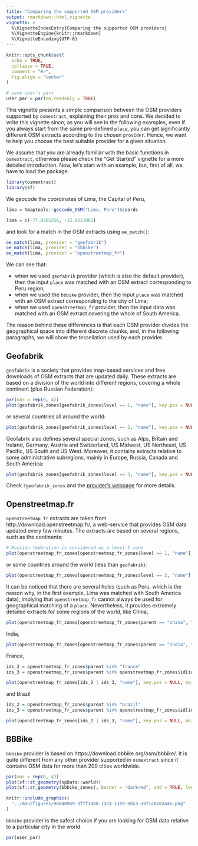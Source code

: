 ---
title: "Comparing the supported OSM providers"
output: rmarkdown::html_vignette
vignette: >
  %\VignetteIndexEntry{Comparing the supported OSM providers}
  %\VignetteEngine{knitr::rmarkdown}
  %\VignetteEncoding{UTF-8}
---

```{r setup, include=FALSE}
knitr::opts_chunk$set(
  echo = TRUE,
  collapse = TRUE,
  comment = "#>", 
  fig.align = "center"
)

# save user's pars
user_par = par(no.readonly = TRUE)
```

This vignette presents a simple comparison between the OSM providers supported by `osmextract`, explaining their pros and cons. 
We decided to write this vignette since, as you will see in the following examples, even if you always start from the same pre-defined `place`, you can get significantly different OSM extracts according to the chosen `provider`. 
Hence, we want to help you choose the best suitable provider for a given situation. 

We assume that you are already familiar with the basic functions in `osmextract`, otherwise please check the "Get Started" vignette for a more detailed introduction. 
Now, let's start with an example, but, first of all, we have to load the package: 

```{r}
library(osmextract)
library(sf)
```

We geocode the coordinates of Lima, the Capital of Peru, 

```{r, eval = FALSE}
lima = tmaptools::geocode_OSM("Lima, Peru")$coords
```

```{r, echo = FALSE}
lima = c(-77.0365256, -12.0621065)
```

and look for a match in the OSM extracts using `oe_match()`: 

```{r, warning = FALSE, message = FALSE}
oe_match(lima, provider = "geofabrik")
oe_match(lima, provider = "bbbike")
oe_match(lima, provider = "openstreetmap_fr")
```

We can see that: 

* when we used `geofabrik` provider (which is also the default provider), then the input `place` was matched with an OSM extract corresponding to Peru region; 
* when we used the `bbbike` provider, then the input `place` was matched with an OSM extract corresponding to the city of Lima; 
* when we used `openstreetmap_fr` provider, then the input data was matched with an OSM extract covering the whole of South America. 

The reason behind these differences is that each OSM provider divides the geographical space into different discrete chunks, and, in the following paragraphs, we will show the tessellation used by each provider. 

## Geofabrik

`geofabrik` is a society that provides map-based services and free downloads of OSM extracts that are updated daily. 
These extracts are based on a division of the world into different regions, covering a whole continent (plus Russian Federation): 

```{r}
par(mar = rep(0, 4))
plot(geofabrik_zones[geofabrik_zones$level == 1, "name"], key.pos = NULL, main = NULL)
```

or several countries all around the world: 

```{r}
plot(geofabrik_zones[geofabrik_zones$level == 2, "name"], key.pos = NULL, main = NULL)
```

Geofabrik also defines several special zones, such as Alps, Britain and Ireland, Germany, Austria and Switzerland, US Midwest, US Northeast, US Pacific, US South and US West. 
Moreover, it contains extracts relative to some administrative subregions, mainly in Europe, Russia, Canada and South America: 

```{r}
plot(geofabrik_zones[geofabrik_zones$level == 3, "name"], key.pos = NULL, main = NULL)
```

Check `?geofabrik_zones` and the [provider's webpage](http://download.geofabrik.de/) for more details. 

## Openstreetmap.fr

`openstreetmap_fr` extracts are taken from http://download.openstreetmap.fr/, a web-service that provides OSM data updated every few minutes. 
The extracts are based on several regions, such as the continents: 

```{r}
# Russian federation is considered as a level 1 zone
plot(openstreetmap_fr_zones[openstreetmap_fr_zones$level == 1, "name"], key.pos = NULL, main = NULL)
```

or some countries around the world (less than `geofabrik`): 

```{r}
plot(openstreetmap_fr_zones[openstreetmap_fr_zones$level == 2, "name"], key.pos = NULL, main = NULL)
```

It can be noticed that there are several holes (such as Peru, which is the reason why, in the first example, Lima was matched with South America data), implying that `openstreetmap_fr` cannot always be used for geographical matching of a `place`. 
Nevertheless, it provides extremely detailed extracts for some regions of the world, like China, 

```{r}
plot(openstreetmap_fr_zones[openstreetmap_fr_zones$parent == "china", "name"], key.pos = NULL, main = NULL)
```

India, 

```{r}
plot(openstreetmap_fr_zones[openstreetmap_fr_zones$parent == "india", "name"], key.pos = NULL, main = NULL)
```

France, 

```{r}
ids_2 = openstreetmap_fr_zones$parent %in% "france"
ids_3 = openstreetmap_fr_zones$parent %in% openstreetmap_fr_zones$id[ids_2]

plot(openstreetmap_fr_zones[ids_2 | ids_3, "name"], key.pos = NULL, main = NULL)
```

and Brazil

```{r}
ids_2 = openstreetmap_fr_zones$parent %in% "brazil"
ids_3 = openstreetmap_fr_zones$parent %in% openstreetmap_fr_zones$id[ids_2]

plot(openstreetmap_fr_zones[ids_2 | ids_3, "name"], key.pos = NULL, main = NULL)
```

## BBBike

`bbbike` provider is based on https://download.bbbike.org/osm/bbbike/. 
It is quite different from any other provider supported in `osmextract` since it contains OSM data for more than 200 cities worldwide. 

```{r, eval = FALSE}
par(mar = rep(0, 4))
plot(sf::st_geometry(spData::world))
plot(sf::st_geometry(bbbike_zones), border = "darkred", add = TRUE, lwd = 3)
```

```{r, echo = FALSE, out.width="100%"}
knitr::include_graphics(
  "../man/figures/96640949-3f7f7480-1324-11eb-9dca-a971c8103a4e.png"
)
```

`bbbike` provider is the safest choice if you are looking for OSM data relative to a particular city in the world.

```{r, include=FALSE}
par(user_par)
```

